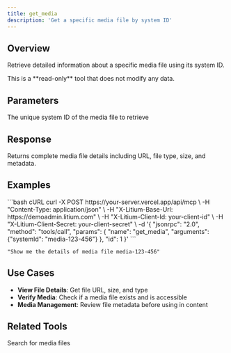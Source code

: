 ```yaml
---
title: get_media
description: 'Get a specific media file by system ID'
---
```


## Overview

Retrieve detailed information about a specific media file using its system ID.

<Info>
  This is a **read-only** tool that does not modify any data.
</Info>

## Parameters

<ParamField path="systemId" type="string" required>
  The unique system ID of the media file to retrieve
</ParamField>

## Response

Returns complete media file details including URL, file type, size, and metadata.

## Examples

<CodeGroup>
```bash cURL
curl -X POST https://your-server.vercel.app/api/mcp \
  -H "Content-Type: application/json" \
  -H "X-Litium-Base-Url: https://demoadmin.litium.com" \
  -H "X-Litium-Client-Id: your-client-id" \
  -H "X-Litium-Client-Secret: your-client-secret" \
  -d '{
    "jsonrpc": "2.0",
    "method": "tools/call",
    "params": {
      "name": "get_media",
      "arguments": {"systemId": "media-123-456"}
    },
    "id": 1
  }'
```

```text Natural Language
"Show me the details of media file media-123-456"
```
</CodeGroup>

## Use Cases

- **View File Details**: Get file URL, size, and type
- **Verify Media**: Check if a media file exists and is accessible
- **Media Management**: Review file metadata before using in content

## Related Tools

<Card title="search_media" href="/tools/media/search-media">Search for media files</Card>

